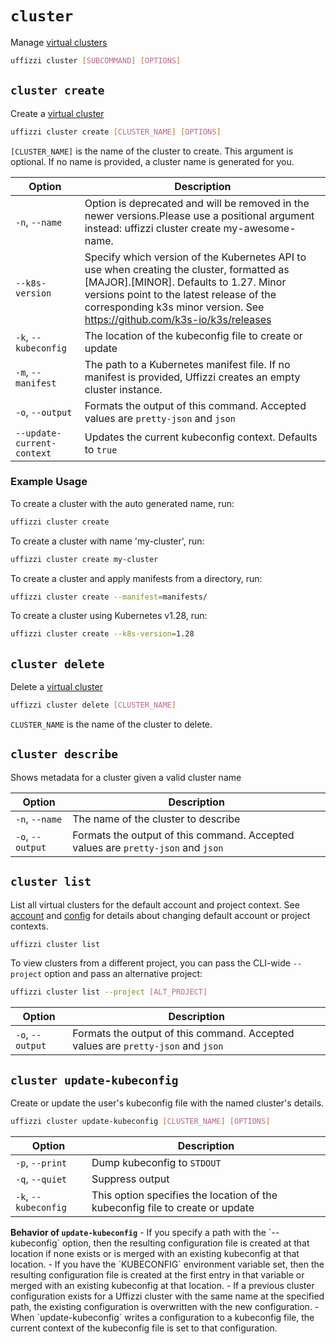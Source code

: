 
# `cluster`

Manage [virtual clusters](/docs/core-concepts/ephemeral-environments/virtual-clusters)

``` bash
uffizzi cluster [SUBCOMMAND] [OPTIONS]
```

## `cluster create`

Create a [virtual cluster](../topics/virtual-clusters.md)

``` bash
uffizzi cluster create [CLUSTER_NAME] [OPTIONS]
```

`[CLUSTER_NAME]` is the name of the cluster to create. This argument is optional. If no name is provided, a cluster name 
is generated for you.

| Option                    | Description                                                                                |
| --------------------------|------------------------------------------------------------------------------------------- |
| `-n`, `--name`            | Option is deprecated and will be removed in the newer versions.Please use a positional argument instead: uffizzi cluster create my-awesome-name.   |
| `--k8s-version`           | Specify which version of the Kubernetes API to use when creating the cluster, formatted as [MAJOR].[MINOR]. Defaults to 1.27. Minor versions point to the latest release of the corresponding k3s minor version. See https://github.com/k3s-io/k3s/releases |
| `-k`, `--kubeconfig`      | The location of the kubeconfig file to create or update                                    |
| `-m`, `--manifest`        | The path to a Kubernetes manifest file. If no manifest is provided, Uffizzi creates an empty cluster instance. |
| `-o`, `--output`          | Formats the output of this command. Accepted values are `pretty-json` and `json`           |
| `--update-current-context`| Updates the current kubeconfig context. Defaults to `true`                                 |

### Example Usage

To create a cluster with the auto generated name, run:  

``` bash copy
uffizzi cluster create
```

To create a cluster with name 'my-cluster', run:

``` bash copy
uffizzi cluster create my-cluster
```

To create a cluster and apply manifests from a directory, run:  

``` bash copy
uffizzi cluster create --manifest=manifests/
```

To create a cluster using Kubernetes v1.28, run:  

``` bash copy
uffizzi cluster create --k8s-version=1.28
```

## `cluster delete`

Delete a [virtual cluster](../topics/virtual-clusters.md)

``` bash
uffizzi cluster delete [CLUSTER_NAME]
```

`CLUSTER_NAME` is the name of the cluster to delete.

## `cluster describe`

Shows metadata for a cluster given a valid cluster name  

| Option                    | Description                                                                                |
| --------------------------|------------------------------------------------------------------------------------------- |
| `-n`, `--name`            | The name of the cluster to describe                                                        |
| `-o`, `--output`          | Formats the output of this command. Accepted values are `pretty-json` and `json`           |


## `cluster list`

List all virtual clusters for the default account and project context. See [account](cli.md#account) and [config](cli.md#config) for details about changing default account or project contexts.

``` bash
uffizzi cluster list
```

To view clusters from a different project, you can pass the CLI-wide `--project` option and pass an alternative project:

``` bash
uffizzi cluster list --project [ALT_PROJECT]
```

| Option                    | Description                                                                                |
| --------------------------|------------------------------------------------------------------------------------------- |
| `-o`, `--output`          | Formats the output of this command. Accepted values are `pretty-json` and `json`           |

## `cluster update-kubeconfig`

Create or update the user's kubeconfig file with the named cluster's details.

``` bash
uffizzi cluster update-kubeconfig [CLUSTER_NAME] [OPTIONS]
```

| Option                    | Description                                                                                |
| --------------------------|------------------------------------------------------------------------------------------- |
| `-p`, `--print`           | Dump kubeconfig to `STDOUT`                                                                |
| `-q`, `--quiet`           | Suppress output                                                                            |
| `-k`, `--kubeconfig`      | This option specifies the location of the kubeconfig file to create or update              |

<Callout>
    <b>Behavior of <code>update-kubeconfig</code></b>
    - If you specify a path with the `--kubeconfig` option, then the resulting configuration file is created at that location if none exists or is merged with an existing kubeconfig at that location.  
    - If you have the `KUBECONFIG` environment variable set, then the resulting configuration file is created at the first entry in that variable or merged with an existing kubeconfig at that location.  
    - If a previous cluster configuration exists for a Uffizzi cluster with the same name at the specified path, the existing configuration is overwritten with the new configuration.  
    - When `update-kubeconfig` writes a configuration to a kubeconfig file, the current context of the kubeconfig file is set to that configuration.
</Callout>